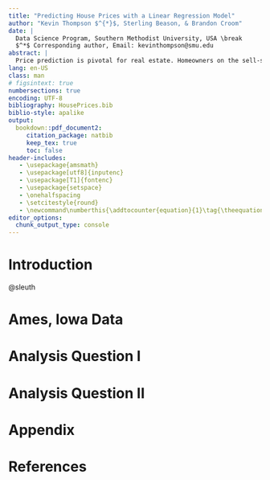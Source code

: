 ```yaml
---
title: "Predicting House Prices with a Linear Regression Model"
author: "Kevin Thompson $^{*}$, Sterling Beason, & Brandon Croom"
date: |
  Data Science Program, Southern Methodist University, USA \break
  $^*$ Corresponding author, Email: kevinthompson@smu.edu
abstract: |
  Price prediction is pivotal for real estate. Homeowners on the sell-side want to know when to sell, what to renovate, and how much profit they can expect from their efforts. Homebuyers want to know whether they are getting a fair price, where to look for homes in their budget, and the various trade-offs that accompany a purchasing decision. Real estate companies navigate both sides of real estate; hence, they too are a key stakeholder. In the first part of our analysis, we estimate the relationship between house prices, the square footage, and neighborhood location in Ames, Iowa. In the second part of our analysis, we train a linear regression model to predict house prices in Ames, Iowa. 
lang: en-US
class: man
# figsintext: true
numbersections: true
encoding: UTF-8
bibliography: HousePrices.bib
biblio-style: apalike
output:
  bookdown::pdf_document2:
     citation_package: natbib
     keep_tex: true
     toc: false
header-includes:
   - \usepackage{amsmath}
   - \usepackage[utf8]{inputenc}
   - \usepackage[T1]{fontenc}
   - \usepackage{setspace}
   - \onehalfspacing
   - \setcitestyle{round}
   - \newcommand\numberthis{\addtocounter{equation}{1}\tag{\theequation}}
editor_options: 
  chunk_output_type: console
---
```


# Introduction
@sleuth

# Ames, Iowa Data

# Analysis Question I

# Analysis Question II

# Appendix

# References